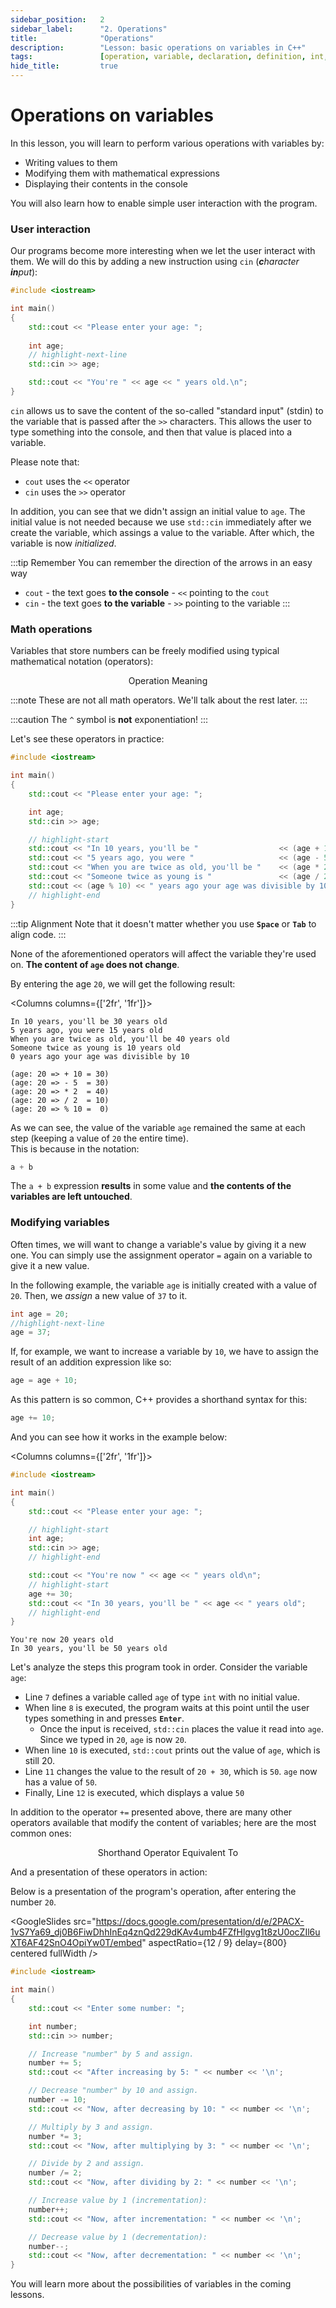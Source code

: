 ```yaml
---
sidebar_position:	2
sidebar_label:		"2. Operations"
title:				"Operations"
description:		"Lesson: basic operations on variables in C++"
tags:				[operation, variable, declaration, definition, int, float, char]
hide_title:			true
---
```


<!-- Components -->



# Operations on variables

In this lesson, you will learn to perform various operations with variables by:
- Writing values to them
- Modifying them with mathematical expressions
- Displaying their contents in the console

You will also learn how to enable simple user interaction with the program.

### User interaction

Our programs become more interesting when we let the user interact with them.
We will do this by adding a new instruction using `cin` (_**c**haracter **in**put_):

```cpp
#include <iostream>

int main()
{
	std::cout << "Please enter your age: ";
	
	int age;
	// highlight-next-line
	std::cin >> age;

	std::cout << "You're " << age << " years old.\n";
}
```

`cin` allows us to save the content of the so-called "standard input" (stdin)
to the variable that is passed after the `>>` characters. 
This allows the user to type something into the console, and then that value is placed into a variable.

Please note that:
- `cout` uses the `<<` operator
- `cin` uses the `>>` operator

In addition, you can see that we didn't assign an initial value to `age`.
The initial value is not needed because we use `std::cin` immediately after we create the variable,
which assings a value to the variable. After which, the variable is now *initialized*.

:::tip Remember
You can remember the direction of the arrows in an easy way

- `cout` - the text goes **to the console** - `<<` pointing to the `cout`
- `cin` -  the text goes **to the variable** - `>>` pointing to the variable
:::

### Math operations

Variables that store numbers can be freely modified using typical mathematical notation (operators):

<center>
	<SymbolTable noTraits>
		<tr>
			<th>Operation</th>
			<th>Meaning</th>
		</tr>
		<Symbol name="a + b" desc="Adds a and b" />
		<Symbol name="a - b" desc="Subtracts b from a" />
		<Symbol name="a * b" desc="Multiplies a and b" />
		<Symbol name="a / b" desc="Divides the number a by b" />
		<Symbol name="a % b" desc="Remainder of the division a by b" />
	</SymbolTable>
</center>

:::note
These are not all math operators. We'll talk about the rest later.
:::

:::caution
The `^` symbol is **not** exponentiation!
:::

Let's see these operators in practice:

```cpp
#include <iostream>

int main()
{
	std::cout << "Please enter your age: ";

	int age;
	std::cin >> age;

	// highlight-start
	std::cout << "In 10 years, you'll be "					<< (age + 10)	<< " years old\n";
	std::cout << "5 years ago, you were "					<< (age - 5)	<< " years old\n";
	std::cout << "When you are twice as old, you'll be "	<< (age * 2)	<< " years old\n";
	std::cout << "Someone twice as young is "				<< (age / 2)	<< " years old\n";
	std::cout << (age % 10) << " years ago your age was divisible by 10";
	// highlight-end
}
```

:::tip Alignment
Note that it doesn't matter whether you use **`Space`** or **`Tab`** to align code.
:::

None of the aforementioned operators will affect the variable they're used on.
**The content of `age` does not change**.

By entering the age `20`, we will get the following result:

<Columns columns={['2fr', '1fr']}>
<div>

```plaintext title="Console"
In 10 years, you'll be 30 years old
5 years ago, you were 15 years old
When you are twice as old, you'll be 40 years old
Someone twice as young is 10 years old
0 years ago your age was divisible by 10
```

</div>

<div>

```plaintext title="Description"
(age: 20 => + 10 = 30)
(age: 20 => - 5  = 30)
(age: 20 => * 2  = 40)
(age: 20 => / 2  = 10)
(age: 20 => % 10 =  0)
```

</div>
</Columns>

As we can see, the value of the variable `age` remained the same at each step (keeping a value of `20` the entire time).  
This is because in the notation:

```cpp
a + b
```

The `a + b` expression **results** in some value and **the contents of the variables are left untouched**.  

### Modifying variables

Often times, we will want to change a variable's value by giving it a new one.
You can simply use the assignment operator `=` again on a variable to give it a new value.

In the following example, the variable `age` is initially created with a value of `20`.
Then, we *assign* a new value of `37` to it.

```cpp
int age = 20;
//highlight-next-line
age = 37;
```

If, for example, we want to increase a variable by `10`, we have to assign the result
of an addition expression like so:

```cpp
age = age + 10;
```

As this pattern is so common, C++ provides a shorthand syntax for this:

```cpp
age += 10;
```

And you can see how it works in the example below:

<Columns columns={['2fr', '1fr']}>
<div>

<CustomCodeBlock>

```cpp title="🔹 main.cpp" showLineNumbers
#include <iostream>

int main()
{
	std::cout << "Please enter your age: ";

	// highlight-start
	int age;
	std::cin >> age;
	// highlight-end

	std::cout << "You're now " << age << " years old\n";
	// highlight-start
	age += 30;
	std::cout << "In 30 years, you'll be " << age << " years old";
	// highlight-end
}
```

</CustomCodeBlock>

</div>

<div>

```plaintext title="Result"
You're now 20 years old
In 30 years, you'll be 50 years old
```

</div>
</Columns>

Let's analyze the steps this program took in order. Consider the variable `age`:

- Line `7` defines a variable called `age` of type `int` with no initial value.
- When line `8` is executed, the program waits at this point until the user types something in and presses **`Enter`**.
	- Once the input is received, `std::cin` places the value it read into `age`. Since we typed in `20`, `age` is now `20`.
- When line `10` is executed, `std::cout` prints out the value of `age`, which is still 20.
- Line `11` changes the value to the result of `20 + 30`, which is `50`. `age` now has a value of  `50`.
- Finally, Line `12` is executed, which displays a value `50`

In addition to the operator `+=` presented above, there are many other operators available
that modify the content of variables; here are the most common ones:

<center>
	<SymbolTable noTraits>
		<tr>
			<th>Shorthand Operator</th>
			<th>Equivalent To</th>
		</tr>
		<Symbol name="a += b" desc="a = a + b" />
		<Symbol name="a -= b" desc="a = a - b" />
		<Symbol name="a *= b" desc="a = a * b" />
		<Symbol name="a /= b" desc="a = a / b" />
	</SymbolTable>
</center>

And a presentation of these operators in action:

<Tabs>
<TabItem value="presentation" label="Presentation" default>

Below is a presentation of the program's operation, after entering the number `20`.

<!-- Source link: https://docs.google.com/presentation/d/1PsrXxeMhAaZ8ehk-x6hS7rigpaqw4b_2uxfGTlQRxdI/edit?usp=sharing -->

<GoogleSlides
		src="https://docs.google.com/presentation/d/e/2PACX-1vS7Ya69_dj0B6FiwDhhInEq4znQd229dKAv4umb4FZfHlgvg1t8zU0ocZIl6uXT6AF42SnO4OpiYw0T/embed"
		aspectRatio={12 / 9}
		delay={800}
		centered
		fullWidth
	/>

</TabItem>

<TabItem value="code" label="Code">
<CustomCodeBlock maxLines={25} resizable>

```cpp title="🔹 main.cpp" showLineNumbers
#include <iostream>

int main()
{
	std::cout << "Enter some number: ";

	int number;
	std::cin >> number;

	// Increase "number" by 5 and assign.
	number += 5;
	std::cout << "After increasing by 5: " << number << '\n';

	// Decrease "number" by 10 and assign.
	number -= 10;
	std::cout << "Now, after decreasing by 10: " << number << '\n';

	// Multiply by 3 and assign.
	number *= 3;
	std::cout << "Now, after multiplying by 3: " << number << '\n';

	// Divide by 2 and assign.
	number /= 2;
	std::cout << "Now, after dividing by 2: " << number << '\n';

	// Increase value by 1 (incrementation):
	number++;
	std::cout << "Now, after incrementation: " << number << '\n';

	// Decrease value by 1 (decrementation):
	number--;
	std::cout << "Now, after decrementation: " << number << '\n';
}
```

</CustomCodeBlock>
</TabItem>

</Tabs>

You will learn more about the possibilities of variables in the coming lessons.
